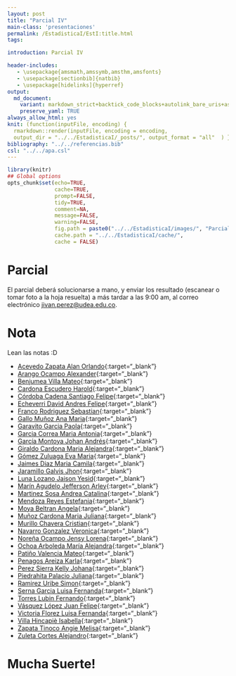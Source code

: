 ```yaml
---
layout: post
title: "Parcial IV"
main-class: 'presentaciones'
permalink: /EstadisticaI/EstI:title.html
tags:

introduction: Parcial IV

header-includes:
   - \usepackage{amsmath,amssymb,amsthm,amsfonts}
   - \usepackage[sectionbib]{natbib}
   - \usepackage[hidelinks]{hyperref}
output:
  md_document:
    variant: markdown_strict+backtick_code_blocks+autolink_bare_uris+ascii_identifiers+tex_math_single_backslash
    preserve_yaml: TRUE
always_allow_html: yes   
knit: (function(inputFile, encoding) {
  rmarkdown::render(inputFile, encoding = encoding,
  output_dir = "../../EstadisticaI/_posts/", output_format = "all"  ) })
bibliography: "../../referencias.bib"
csl: "../../apa.csl"
---
```


```r
library(knitr)
## Global options
opts_chunk$set(echo=TRUE,
               cache=TRUE,
               prompt=FALSE,
               tidy=TRUE,
               comment=NA,
               message=FALSE,
               warning=FALSE,
               fig.path = paste0("../../EstadisticaI/images/", "ParcialIV"),
               cache.path = "../../EstadisticaI/cache/",
               cache = FALSE)
```
# Parcial
El parcial deberá solucionarse a mano, y enviar los resultado (escanear o tomar foto a la hoja resuelta) a más tardar a las 9:00 am, al correo electrónico <a target="_blank" href="mailto:jivan.perez@udea.edu.co"> jivan.perez@udea.edu.co</a>. 

# Nota
Lean las notas :D

* [Acevedo Zapata Alan Orlando](https://github.com/jiperezga/jiperezga.github.io/raw/master/Dataset/Parcial/P1152220366.pdf){:target="_blank"}
* [Arango Ocampo Alexander](https://github.com/jiperezga/jiperezga.github.io/raw/master/Dataset/Parcial/P1021803535.pdf){:target="_blank"}
* [Benjumea Villa Mateo](https://github.com/jiperezga/jiperezga.github.io/raw/master/Dataset/Parcial/P1193526570.pdf){:target="_blank"}
* [Cardona Escudero Harold](https://github.com/jiperezga/jiperezga.github.io/raw/master/Dataset/Parcial/P1036681549.pdf){:target="_blank"}
* [Córdoba Cadena Santiago Felipe](https://github.com/jiperezga/jiperezga.github.io/raw/master/Dataset/Parcial/P1004236627.pdf){:target="_blank"}
* [Echeverri David Andres Felipe](https://github.com/jiperezga/jiperezga.github.io/raw/master/Dataset/Parcial/P1000296059.pdf){:target="_blank"}
* [Franco Rodriguez Sebastian](https://github.com/jiperezga/jiperezga.github.io/raw/master/Dataset/Parcial/P1037237922.pdf){:target="_blank"}
* [Gallo Muñoz Ana Maria](https://github.com/jiperezga/jiperezga.github.io/raw/master/Dataset/Parcial/P1036782913.pdf){:target="_blank"}
* [Garavito Garcia Paola](https://github.com/jiperezga/jiperezga.github.io/raw/master/Dataset/Parcial/P1152468344.pdf){:target="_blank"}
* [Garcia Correa Maria Antonia](https://github.com/jiperezga/jiperezga.github.io/raw/master/Dataset/Parcial/P1000417107.pdf){:target="_blank"}
* [García Montoya Johan Andrés](https://github.com/jiperezga/jiperezga.github.io/raw/master/Dataset/Parcial/P1017248422.pdf){:target="_blank"}
* [Giraldo Cardona Maria Alejandra](https://github.com/jiperezga/jiperezga.github.io/raw/master/Dataset/Parcial/P1007374227.pdf){:target="_blank"}
* [Gómez Zuluaga Eva Maria](https://github.com/jiperezga/jiperezga.github.io/raw/master/Dataset/Parcial/P1234989002.pdf){:target="_blank"}
* [Jaimes Diaz Maria Camila](https://github.com/jiperezga/jiperezga.github.io/raw/master/Dataset/Parcial/P1000533983.pdf){:target="_blank"}
* [Jaramillo Galvis Jhon](https://github.com/jiperezga/jiperezga.github.io/raw/master/Dataset/Parcial/P1004347892.pdf){:target="_blank"}
* [Luna Lozano Jaison Yesid](https://github.com/jiperezga/jiperezga.github.io/raw/master/Dataset/Parcial/P1010134743.pdf){:target="_blank"}
* [Marín Agudelo Jefferson Arley](https://github.com/jiperezga/jiperezga.github.io/raw/master/Dataset/Parcial/P1017227638.pdf){:target="_blank"}
* [Martinez Sosa Andrea Catalina](https://github.com/jiperezga/jiperezga.github.io/raw/master/Dataset/Parcial/P1017159829.pdf){:target="_blank"}
* [Mendoza Reyes Estefania](https://github.com/jiperezga/jiperezga.github.io/raw/master/Dataset/Parcial/P1000393614.pdf){:target="_blank"}
* [Moya Beltran Angela](https://github.com/jiperezga/jiperezga.github.io/raw/master/Dataset/Parcial/P1006827132.pdf){:target="_blank"}
* [Muñoz Cardona Maria Juliana](https://github.com/jiperezga/jiperezga.github.io/raw/master/Dataset/Parcial/P1000444797.pdf){:target="_blank"}
* [Murillo Chavera Cristian](https://github.com/jiperezga/jiperezga.github.io/raw/master/Dataset/Parcial/P1214713668.pdf){:target="_blank"}
* [Navarro Gonzalez Veronica](https://github.com/jiperezga/jiperezga.github.io/raw/master/Dataset/Parcial/P1003290622.pdf){:target="_blank"}
* [Noreña Ocampo Jensy Lorena](https://github.com/jiperezga/jiperezga.github.io/raw/master/Dataset/Parcial/P1037666245.pdf){:target="_blank"}
* [Ochoa Arboleda María Alejandra](https://github.com/jiperezga/jiperezga.github.io/raw/master/Dataset/Parcial/P1000291035.pdf){:target="_blank"}
* [Patiño Valencia Mateo](https://github.com/jiperezga/jiperezga.github.io/raw/master/Dataset/Parcial/P1037649063.pdf){:target="_blank"}
* [Penagos Areiza Karla](https://github.com/jiperezga/jiperezga.github.io/raw/master/Dataset/Parcial/P1001028460.pdf){:target="_blank"}
* [Perez Sierra Kelly Johana](https://github.com/jiperezga/jiperezga.github.io/raw/master/Dataset/Parcial/P1035880049.pdf){:target="_blank"}
* [Piedrahita Palacio Juliana](https://github.com/jiperezga/jiperezga.github.io/raw/master/Dataset/Parcial/P1001456425.pdf){:target="_blank"}
* [Ramirez Uribe Simon](https://github.com/jiperezga/jiperezga.github.io/raw/master/Dataset/Parcial/P1037667721.pdf){:target="_blank"}
* [Serna Garcia Luisa Fernanda](https://github.com/jiperezga/jiperezga.github.io/raw/master/Dataset/Parcial/P1001755948.pdf){:target="_blank"}
* [Torres  Lubin Fernando](https://github.com/jiperezga/jiperezga.github.io/raw/master/Dataset/Parcial/P71388332.pdf){:target="_blank"}
* [Vásquez López Juan Felipe](https://github.com/jiperezga/jiperezga.github.io/raw/master/Dataset/Parcial/P1128444892.pdf){:target="_blank"}
* [Victoria Florez Luisa Fernanda](https://github.com/jiperezga/jiperezga.github.io/raw/master/Dataset/Parcial/P1192779829.pdf){:target="_blank"}
* [Villa Hincapiè Isabella](https://github.com/jiperezga/jiperezga.github.io/raw/master/Dataset/Parcial/P1000410842.pdf){:target="_blank"}
* [Zapata Tinoco Angie Melisa](https://github.com/jiperezga/jiperezga.github.io/raw/master/Dataset/Parcial/P1152457136.pdf){:target="_blank"}
* [Zuleta Cortes Alejandro](https://github.com/jiperezga/jiperezga.github.io/raw/master/Dataset/Parcial/P1001481021.pdf){:target="_blank"}

<h1> Mucha Suerte! </h1>
